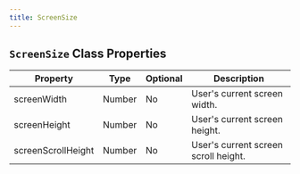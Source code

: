 ```yaml
---
title: ScreenSize
---
```



## `ScreenSize` Class Properties

| Property           | Type    | Optional | Description                           |
|--------------------|---------|----------|---------------------------------------|
| screenWidth        | Number  | No       | User's current screen width.          |
| screenHeight       | Number  | No       | User's current screen height.         |
| screenScrollHeight | Number  | No       | User's current screen scroll height.  |

